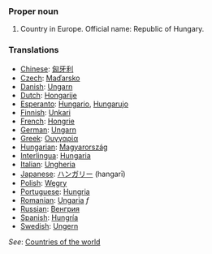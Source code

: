 ===Proper noun===
# Country in Europe. Official name: Republic of Hungary.
===Translations===
*[[Chinese]]: [[匈牙利]]
*[[Czech]]: [[Maďarsko]]
*[[Danish]]: [[Ungarn]]
*[[Dutch]]: [[Hongarije]]
*[[Esperanto]]: [[Hungario]], [[Hungarujo]]
*[[Finnish]]: [[Unkari]]
*[[French]]: [[Hongrie]]
*[[German]]: [[Ungarn]]
*[[Greek]]: [[Ουγγαρία]]
*[[Hungarian]]: [[Magyarország]]
*[[Interlingua]]: [[Hungaria]]
*[[Italian]]: [[Ungheria]]
*[[Japanese]]: [[ハンガリー]] (hangarī)
*[[Polish]]: [[Węgry]]
*[[Portuguese]]: [[Hungria]]
*[[Romanian]]: [[Ungaria]] ''f''
*[[Russian]]: [[Венгрия]]
*[[Spanish]]: [[Hungría]]
*[[Swedish]]: [[Ungern]]

''See'': [[Countries of the world]]